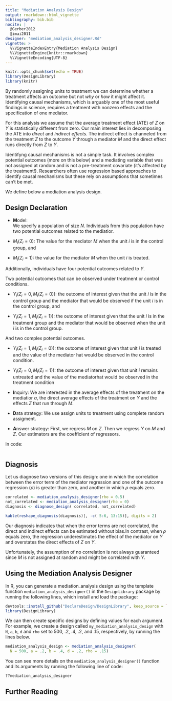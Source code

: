```yaml
---
title: "Mediation Analysis Design"
output: rmarkdown::html_vignette
bibliography: bib.bib
nocite: |
  @Gerber2012
  @imai2011
designer: "mediation_analysis_designer.Rd"
vignette: >
  %\VignetteIndexEntry{Mediation Analysis Design}
  %\VignetteEngine{knitr::rmarkdown}
  %\VignetteEncoding{UTF-8}
---
```


```r
knitr::opts_chunk$set(echo = TRUE)
library(DesignLibrary)
library(knitr)
```

By randomly assigning units to treatment we can determine whether a treatment affects an outcome but not *why* or *how* it might affect it. Identifying causal mechanisms, which is arguably one of the most useful findings in science, requires a treatment with nonzero effects and the specification of one mediator.  


For this analysis we assume that the average treatment effect (ATE) of $Z$ on $Y$ is statistically different from zero.  Our main interest lies in decomposing the ATE into *direct* and *indirect effects*.  The indirect effect is channeled from the treatment $Z$ to the outcome $Y$ through a mediator $M$ and the direct effect runs directly from $Z$ to $Y$.


Identifyng causal mechanisms is not a simple task. It involves complex potential outcomes (more on this below) and a mediating variable that was not assigned at random  and is not a pre-treatment covariate (it's affected by the treatment!). Researchers often use regression based approaches to identify causal mechanisms but these rely on assumptions that sometimes can't be met.

We define below a mediation analysis design.

## Design Declaration

- **M**odel:  
We specify a population of size $N$. Individuals from this population have two potential outcomes related to the mediatior.

* $M_i(Z_i=0):$ The value for the mediator $M$ when the unit $i$ is in the control group, and
* $M_i(Z_i=1):$ the value for the mediator $M$ when the unit $i$ is treated.

Additionally, individuals have four potential outcomes related to $Y$.

Two potential outcomes that can be observed under treatment or control conditions.

  * $Y_i( Z_i=0 , M_i(Z_i=0)):$  the outcome of interest given that the unit  $i$ is in the control group and the mediator that would be observed if the unit $i$ is in the control group, and

* $Y_i( Z_i=1 , M_i(Z_i=1)):$ the outcome of interest given that the unit  $i$ is in the treatment group and the mediator that would be observed when the unit  $i$ is in the control group.

And two complex potential outcomes.

* $Y_i( Z_i=1 , M_i(Z_i=0)):$ the outcome of interest given that unit $i$ is treated and the value of the mediator hat would be observed in the control condition.

* $Y_i( Z_i=0 , M_i(Z_i=1)):$ the outcome of interest given that unit $i$ remains untreated and the value of the mediatorhat would be observed in the treatment condition


  
- **I**nquiry: We are interested in the average effects of the treatment on the mediatior $a$, the direct average effects of the treatment on $Y$ and the effects $Z$ that run through $M$.

- **D**ata strategy:  We use assign units to treatment using complete random assigment.

- **A**nswer strategy:  First, we regress $M$ on $Z$. Then we regress $Y$ on $M$ and $Z$. Our estimators are the coefficient of regressors.

In code:


```r

```

## Diagnosis

Let us diagnose two versions of this design: one in which the correlation between the error term of the mediator regression and one of the outcome regression ($\rho$) is greater than zero, and another in which $\rho$ equals zero.


```r
correlated <- mediation_analysis_designer(rho = 0.5)
not_correlated <- mediation_analysis_designer(rho = 0)
diagnosis <- diagnose_design( correlated, not_correlated)
```


```r
kable(reshape_diagnosis(diagnosis)[, -c( 5:6, 13:15)], digits = 2)
```

Our diagnosis indicates that when the error terms are not correlated, the direct and indirect effects can be estimated without bias.In contrast, when $\rho$ equals zero, the regression underestimates the effect of the mediator on $Y$ and overstates the direct effects of $Z$ on $Y$.

Unfortunately, the assumption of no correlation is not always guaranteed since $M$ is not assigned at random and might be correlated with $Y$.

## Using the Mediation Analysis Designer

In R, you can generate a mediation_analysis design using the template function `mediation_analysis_designer()` in the `DesignLibrary` package by running the following lines, which install and load the package:

```r
devtools::install_github("DeclareDesign/DesignLibrary", keep_source = TRUE)
library(DesignLibrary)
```

We can then create specific designs by defining values for each argument. For example, we create a design called `my_mediation_analysis_design` with `N`, `a`, `b`, `d` and `rho` set to 500, .2, .4, .2, and .15, respectively, by running the lines below.

```r
mediation_analysis_design <- mediation_analysis_designer(
  N = 500, a = .2, b = .4, d = .2, rho = .15)
```

You can see more details on the `mediation_analysis_designer()` function and its arguments by running the following line of code:

```r
??mediation_analysis_designer
```

## Further Reading


